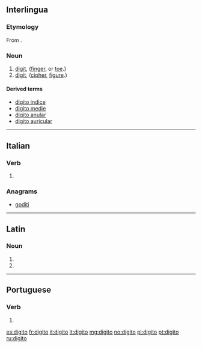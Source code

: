 {{also|digitò}}
==Interlingua==

===Etymology===
From {{etyl|la|ia}} {{term|digitus|lang=la}}.

===Noun===
{{ia-noun}}

# [[digit]], ([[finger]], or [[toe]].)
# [[digit]], ([[cipher]], [[figure]].)

====Derived terms====
* [[digito indice]]
* [[digito medie]]
* [[digito anular]]
* [[digito auricular]]

----

==Italian==

===Verb===
{{head|it|verb form}}

# {{inflection of|digitare||1|s|pres|indc|lang=it}}

===Anagrams===
* [[goditi#Italian|goditi]]

----

==Latin==

===Noun===
{{la-noun-form|digitō|g=m}}

# {{inflection of|digitus||dat|s|lang=la}}
# {{inflection of|digitus||abl|s|lang=la}}

----

==Portuguese==

===Verb===
{{pt-verb-form}}

# {{pt-verb form of|digitar|ar|indicative|present|singular|first}}

[[es:digito]]
[[fr:digito]]
[[it:digito]]
[[lt:digito]]
[[mg:digito]]
[[no:digito]]
[[pl:digito]]
[[pt:digito]]
[[ru:digito]]